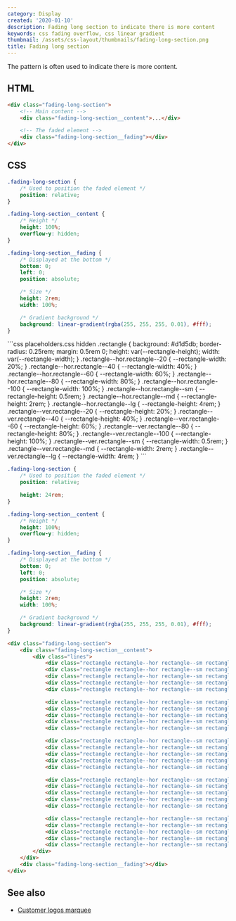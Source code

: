 ```yaml
---
category: Display
created: '2020-01-10'
description: Fading long section to indicate there is more content
keywords: css fading overflow, css linear gradient
thumbnail: /assets/css-layout/thumbnails/fading-long-section.png
title: Fading long section
---
```


The pattern is often used to indicate there is more content.

## HTML

```html index.html
<div class="fading-long-section">
    <!-- Main content -->
    <div class="fading-long-section__content">...</div>

    <!-- The faded element -->
    <div class="fading-long-section__fading"></div>
</div>
```

## CSS

```css styles.css
.fading-long-section {
    /* Used to position the faded element */
    position: relative;
}

.fading-long-section__content {
    /* Height */
    height: 100%;
    overflow-y: hidden;
}

.fading-long-section__fading {
    /* Displayed at the bottom */
    bottom: 0;
    left: 0;
    position: absolute;

    /* Size */
    height: 2rem;
    width: 100%;

    /* Gradient background */
    background: linear-gradient(rgba(255, 255, 255, 0.01), #fff);
}
```

<Playground>
```css placeholders.css hidden
.rectangle {
    background: #d1d5db;
    border-radius: 0.25rem;
    margin: 0.5rem 0;
    height: var(--rectangle-height);
    width: var(--rectangle-width);
}
.rectangle--hor.rectangle--20 {
    --rectangle-width: 20%;
}
.rectangle--hor.rectangle--40 {
    --rectangle-width: 40%;
}
.rectangle--hor.rectangle--60 {
    --rectangle-width: 60%;
}
.rectangle--hor.rectangle--80 {
    --rectangle-width: 80%;
}
.rectangle--hor.rectangle--100 {
    --rectangle-width: 100%;
}
.rectangle--hor.rectangle--sm {
    --rectangle-height: 0.5rem;
}
.rectangle--hor.rectangle--md {
    --rectangle-height: 2rem;
}
.rectangle--hor.rectangle--lg {
    --rectangle-height: 4rem;
}
.rectangle--ver.rectangle--20 {
    --rectangle-height: 20%;
}
.rectangle--ver.rectangle--40 {
    --rectangle-height: 40%;
}
.rectangle--ver.rectangle--60 {
    --rectangle-height: 60%;
}
.rectangle--ver.rectangle--80 {
    --rectangle-height: 80%;
}
.rectangle--ver.rectangle--100 {
    --rectangle-height: 100%;
}
.rectangle--ver.rectangle--sm {
    --rectangle-width: 0.5rem;
}
.rectangle--ver.rectangle--md {
    --rectangle-width: 2rem;
}
.rectangle--ver.rectangle--lg {
    --rectangle-width: 4rem;
}
```

```css styles.css hidden
.fading-long-section {
    /* Used to position the faded element */
    position: relative;

    height: 24rem;
}

.fading-long-section__content {
    /* Height */
    height: 100%;
    overflow-y: hidden;
}

.fading-long-section__fading {
    /* Displayed at the bottom */
    bottom: 0;
    left: 0;
    position: absolute;

    /* Size */
    height: 2rem;
    width: 100%;

    /* Gradient background */
    background: linear-gradient(rgba(255, 255, 255, 0.01), #fff);
}
```

```html index.html hidden
<div class="fading-long-section">
    <div class="fading-long-section__content">
        <div class="lines">
            <div class="rectangle rectangle--hor rectangle--sm rectangle--40"></div>
            <div class="rectangle rectangle--hor rectangle--sm rectangle--80"></div>
            <div class="rectangle rectangle--hor rectangle--sm rectangle--60"></div>
            <div class="rectangle rectangle--hor rectangle--sm rectangle--100"></div>
            <div class="rectangle rectangle--hor rectangle--sm rectangle--20"></div>

            <div class="rectangle rectangle--hor rectangle--sm rectangle--40"></div>
            <div class="rectangle rectangle--hor rectangle--sm rectangle--80"></div>
            <div class="rectangle rectangle--hor rectangle--sm rectangle--60"></div>
            <div class="rectangle rectangle--hor rectangle--sm rectangle--100"></div>
            <div class="rectangle rectangle--hor rectangle--sm rectangle--20"></div>

            <div class="rectangle rectangle--hor rectangle--sm rectangle--40"></div>
            <div class="rectangle rectangle--hor rectangle--sm rectangle--80"></div>
            <div class="rectangle rectangle--hor rectangle--sm rectangle--60"></div>
            <div class="rectangle rectangle--hor rectangle--sm rectangle--100"></div>
            <div class="rectangle rectangle--hor rectangle--sm rectangle--20"></div>

            <div class="rectangle rectangle--hor rectangle--sm rectangle--40"></div>
            <div class="rectangle rectangle--hor rectangle--sm rectangle--80"></div>
            <div class="rectangle rectangle--hor rectangle--sm rectangle--60"></div>
            <div class="rectangle rectangle--hor rectangle--sm rectangle--100"></div>
            <div class="rectangle rectangle--hor rectangle--sm rectangle--20"></div>

            <div class="rectangle rectangle--hor rectangle--sm rectangle--40"></div>
            <div class="rectangle rectangle--hor rectangle--sm rectangle--80"></div>
            <div class="rectangle rectangle--hor rectangle--sm rectangle--60"></div>
            <div class="rectangle rectangle--hor rectangle--sm rectangle--100"></div>
            <div class="rectangle rectangle--hor rectangle--sm rectangle--20"></div>
        </div>
    </div>
    <div class="fading-long-section__fading"></div>
</div>
```
</Playground>

## See also

-   [Customer logos marquee](https://phuoc.ng/collection/css-animation/customer-logos-marquee)
